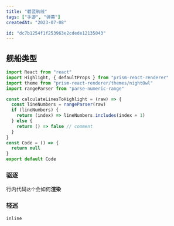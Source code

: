 ```yaml
---
title: "碧蓝航线"
tags: ["手游", "弹幕"]
createdAt: "2023-07-08"

id: "dc7b1254f1f253963e2cdede12135043"
---
```


## 舰船类型

```jsx title=./path/to/folder/then/custom-pre-element.jsx highlights=1,3,7-9 showCopyButton=false
import React from "react"
import Highlight, { defaultProps } from "prism-react-renderer"
import theme from "prism-react-renderer/themes/nightOwl"
import rangeParser from "parse-numeric-range"

const calculateLinesToHighlight = (raw) => {
  const lineNumbers = rangeParser(raw)
  if (lineNumbers) {
    return (index) => lineNumbers.includes(index + 1)
  } else {
    return () => false // comment
  }
}
const Code = () => {
  return null
}
export default Code
```

### 驱逐

行内代码`这个`会如何**渲染**

### 轻巡

`inline`
